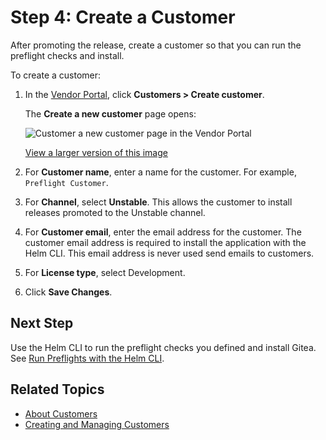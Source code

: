# Step 4: Create a Customer

After promoting the release, create a customer so that you can run the preflight checks and install.

To create a customer:

1. In the [Vendor Portal](https://vendor.replicated.com), click **Customers > Create customer**.

   The **Create a new customer** page opens:

   ![Customer a new customer page in the Vendor Portal](/images/create-customer.png)

   [View a larger version of this image](/images/create-customer.png)

1. For **Customer name**, enter a name for the customer. For example, `Preflight Customer`.

1. For **Channel**, select **Unstable**. This allows the customer to install releases promoted to the Unstable channel.

1. For **Customer email**, enter the email address for the customer. The customer email address is required to install the application with the Helm CLI. This email address is never used send emails to customers.

1. For **License type**, select Development.

1. Click **Save Changes**.

## Next Step

Use the Helm CLI to run the preflight checks you defined and install Gitea. See [Run Preflights with the Helm CLI](tutorial-preflight-helm-install).

## Related Topics

* [About Customers](/vendor/licenses-about)
* [Creating and Managing Customers](/vendor/releases-creating-customer)
